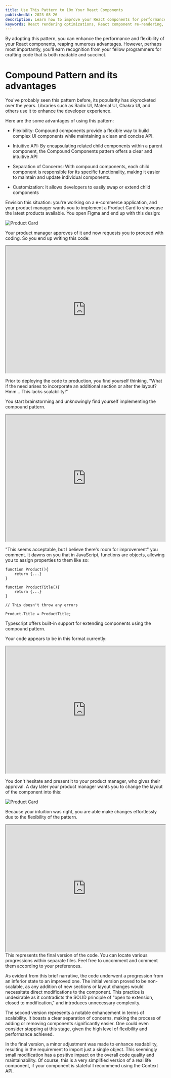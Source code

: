 ```yaml
---
title: Use This Pattern to 10x Your React Components
publishedAt: 2023-08-26
description: Learn how to improve your React components for performance and flexiblity with one simple pattern.
keywords: React rendering optimizations, React component re-rendering, Enhancing React performance, Compound pattern in react, Compound Pattern, React Patterns, React design patterns, Memoization in React, State management in React, Avoiding unnecessary re-renders, React children prop optimization, Props vs. Children in React, Preventing component re-renders, React component memoization, Performance tips for React applications, React optimization techniques, Avoiding performance bottlenecks in React, React rendering best practices, Optimize React app with memo and props, Understanding React rendering triggers, React context optimization, React re-render triggers, Improving React app performance, Efficient state management in React
---
```


By adopting this pattern, you can enhance the performance and flexibility of your React components, reaping numerous advantages.
However, perhaps most importantly, you'll earn recognition from your fellow programmers for crafting code that is both readable and succinct.

# Compound Pattern and its advantages

You've probably seen this pattern before, its popularity has skyrocketed over the years. Libraries such as Radix UI, Material UI, Chakra UI, and others use it to enhance the developer experience.

Here are the some advantages of using this pattern:

-   Flexibility: Compound components provide a flexible way to build complex UI components while maintaining a clean and concise API.

-   Intuitive API: By encapsulating related child components within a parent component, the Compound Components pattern offers a clear and intuitive API

-   Separation of Concerns: With compound components, each child component is responsible for its specific functionality, making it easier to maintain and update individual components.

-   Customization: It allows developers to easily swap or extend child components

Envision this situation: you're working on a e-commerce application,
and your product manager wants you to implement a Product Card to showcase the latest products available.
You open Figma and end up with this design:

<img src="/product-card.png" alt="Product Card" />

Your product manager approves of it and now requests you to proceed with coding. So you end up writing this code:

<iframe
	style={{ border: '1px solid rgba(0, 0, 0, 0.1)', borderRadius: '8px' }}
	width="100%"
	height="400px"
	src="https://codesandbox.io/p/sandbox/without-compund-pattern-miroiu-dev-forked-c328dp?embed=1"
	allowFullScreen
></iframe>

Prior to deploying the code to production, you find yourself thinking, "What if the need arises to incorporate an additional section or alter the layout? Hmm... This lacks scalability!"

You start brainstorming and unknowingly find yourself implementing the compound pattern.

<iframe
	style={{ border: '1px solid rgba(0, 0, 0, 0.1)', borderRadius: '8px' }}
	width="100%"
	height="400px"
	src="https://codesandbox.io/p/sandbox/with-compound-pattern-miroiu-dev-forked-qw3tz3?file=%2Fsrc%2FApp.tsx&embed=1"
	allowFullScreen
></iframe>

"This seems acceptable, but I believe there's room for improvement" you comment. It dawns on you that in JavaScript, functions are objects, allowing you to assign properties to them like so:

```tsx
function Product(){
    return {...}
}

function ProductTitle(){
    return {...}
}

// This doesn't throw any errors

Product.Title = ProductTitle;

```

<Callout icon="💡">
	Typescript offers built-in support for extending components using the
	compound pattern.
</Callout>

Your code appears to be in this format currently:

<iframe
	style={{ border: '1px solid rgba(0, 0, 0, 0.1)', borderRadius: '8px' }}
	width="100%"
	height="400px"
	src="https://codesandbox.io/p/sandbox/with-better-compund-pattern-miroiu-dev-forked-drsmkc?embed=1"
	allowFullScreen
></iframe>

You don't hesitate and present it to your product manager, who gives their approval.
A day later your product manager wants you to change the layout of the component into this:

<img src="/product-card-redesign.png" alt="Product Card" />

Because your intuition was right, you are able make changes effortlessly due to the flexibility of the pattern.

<iframe
	style={{
		border: '1px solid rgba(0, 0, 0, 0.1)',
		borderRadius: '8px',
		marginBottom: 20,
	}}
	width="100%"
	height="400px"
	src="https://codesandbox.io/p/sandbox/react-compound-pattern-miroiu-dev-p63yrv?embed=1"
	allowFullScreen
></iframe>

<Callout icon="💡">
	This represents the final version of the code. You can locate various
	progressions within separate files. Feel free to uncomment and comment them
	according to your preferences.
</Callout>

As evident from this brief narrative, the code underwent a progression from
an inferior state to an improved one. The initial version proved to be
non-scalable, as any addition of new sections or layout changes would
necessitate direct modifications to the component. This practice is
undesirable as it contradicts the SOLID principle of "open to extension,
closed to modification," and introduces unnecessary complexity.

The second version represents a notable enhancement in terms of scalability. It boasts
a clear separation of concerns, making the process of adding or removing components
significantly easier. One could even consider stopping at this stage, given the high
level of flexibility and performance achieved.

In the final version, a minor adjustment
was made to enhance readability, resulting in the requirement to import just a single
object. This seemingly small modification has a positive impact on the overall code
quality and maintainability.
Of course, this is a very simplified version of a real life component,
if your component is stateful I recommend using the Context API.
